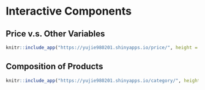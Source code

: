 # Interactive Components

## Price v.s. Other Variables
```r
knitr::include_app("https://yujie980201.shinyapps.io/price/", height = "1100px")
```

## Composition of Products
```r
knitr::include_app("https://yujie980201.shinyapps.io/category/", height = "1100px")
```
